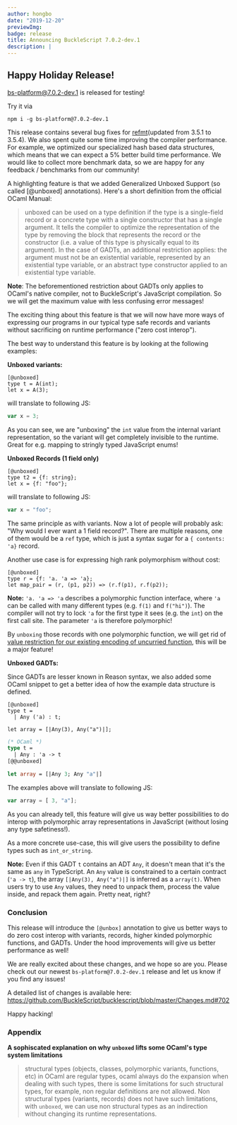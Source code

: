 ```yaml
---
author: hongbo
date: "2019-12-20"
previewImg:
badge: release
title: Announcing BuckleScript 7.0.2-dev.1
description: |
---
```


## Happy Holiday Release!

[bs-platform@7.0.2-dev.1](https://github.com/BuckleScript/bucklescript/pull/4062)
is released for testing!

Try it via

```
npm i -g bs-platform@7.0.2-dev.1
```

This release contains several bug fixes for
[refmt](https://github.com/facebook/reason)(updated from 3.5.1 to 3.5.4). We
also spent quite some time improving the compiler performance. For example, we
optimized our specialized hash based data structures, which means that we can
expect a 5% better build time performance. We would like to collect more
benchmark data, so we are happy for any feedback / benchmarks from our
community!

A highlighting feature is that we added Generalized Unboxed Support (so called
[@unboxed] annotations). Here's a short definition from the official OCaml
Manual:


> unboxed can be used on a type definition if the type is a single-field record
> or a concrete type with a single constructor that has a single argument. It
> tells the compiler to optimize the representation of the type by removing the
> block that represents the record or the constructor (i.e. a value of this type
> is physically equal to its argument). In the case of GADTs, an additional
> restriction applies: the argument must not be an existential variable,
> represented by an existential type variable, or an abstract type constructor
> applied to an existential type variable.


**Note**: The beforementioned restriction about GADTs only applies to OCaml's
native compiler, not to BuckleScript's JavaScript compilation. So we will get
the maximum value with less confusing error messages!

The exciting thing about this feature is that we will now have more ways of
expressing our programs in our typical type safe records and variants without
sacrificing on runtime performance ("zero cost interop").

The best way to understand this feature is by looking at the following
examples:

**Unboxed variants:**

```reason
[@unboxed]
type t = A(int);
let x = A(3);
```

will translate to following JS:

```js
var x = 3;
```

As you can see, we are "unboxing" the `int` value from the internal variant
representation, so the variant will get completely invisible to the runtime.
Great for e.g. mapping to stringly typed JavaScript enums!

**Unboxed Records (1 field only)**

```reason
[@unboxed]
type t2 = {f: string};
let x = {f: "foo"};
```

will translate to following JS:

```js
var x = "foo";
```

The same principle as with variants. Now a lot of people will probably ask:
"Why would I ever want a 1 field record?". There are multiple reasons, one of
them would be a `ref` type, which is just a syntax sugar for a `{ contents:
'a}` record.

Another use case is for expressing high rank polymorphism without cost:

```reason
[@unboxed]
type r = {f: 'a. 'a => 'a};
let map_pair = (r, (p1, p2)) => (r.f(p1), r.f(p2));
```

**Note:** `'a. 'a => 'a` describes a polymorphic function interface, where `'a`
can be called with many different types (e.g. `f(1)` and `f("hi")`). The
compiler will not try to lock `'a` for the first type it sees (e.g. the `int`)
on the first call site. The parameter `'a` is therefore polymorphic!

By `unboxing` those records with one polymorphic function,  we will get rid of
[value restriction for our existing encoding of uncurried
function](https://github.com/BuckleScript/bucklescript/issues/4058), this will
be a major feature!

**Unboxed GADTs:**

Since GADTs are lesser known in Reason syntax, we also added some OCaml snippet
to get a better idea of how the example data structure is defined.

```reason
[@unboxed]
type t =
  | Any ('a) : t;

let array = [|Any(3), Any("a")|];
```
```ocaml
(* OCaml *)
type t =
  | Any : 'a -> t
[@@unboxed]

let array = [|Any 3; Any "a"|]
```

The examples above will translate to following JS:

```js
var array = [ 3, "a"];
```

As you can already tell, this feature will give us way better possibilities to
do interop with polymorphic array representations in JavaScript (without losing
  any type safetiness!).

As a more concrete use-case, this will give users the possibility to define
types such as `int_or_string`.

**Note:** Even if this GADT `t` contains an ADT `Any`, it doesn't mean that
it's the same as `any` in TypeScript. An `Any` value is constrained to a
certain contract (`'a -> t`), the array `[|Any(3), Any("a")|]` is inferred as a
`array(t)`. When users try to use `Any` values, they need to unpack them,
process the value inside, and repack them again. Pretty neat, right?

### Conclusion

This release will introduce the `[@unbox]` annotation to give us better ways to
do zero cost interop with variants, records, higher kinded polymorphic
functions, and GADTs. Under the hood improvements will give us better
performance as well!

We are really excited about these changes, and we hope so are you. Please check
out our newest `bs-platform@7.0.2-dev.1` release and let us know if you find
any issues!

A detailed list of changes is available here:
https://github.com/BuckleScript/bucklescript/blob/master/Changes.md#702

Happy hacking!

### Appendix

**A sophiscated explanation on why `unboxed` lifts some OCaml's type system
limitations**

> structural types (objects, classes, polymorphic variants, functions, etc) in
> OCaml are regular types, ocaml always do the expansion when dealing with such
> types, there is some limitations for such structural types, for example, non
> regular definitions are not allowed. Non structural types (variants, records)
> does not have such limitations, with `unboxed`, we can use non structural
> types as an indirection without changing its runtime representations.
